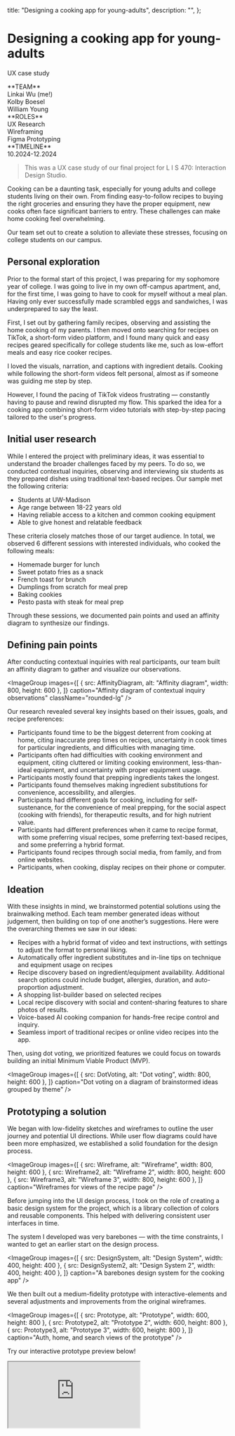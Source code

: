 
  title: "Designing a cooking app for young-adults",
  description: "",
};

# Designing a cooking app for young-adults
<p className="-mt-7 text-dark/25">UX case study</p>

<Columns num={3}>
  <div>
    **TEAM**<br/>
    Linkai Wu (me!)<br/>
    Kolby Boesel<br/>
    William Young
  </div>

  <div>
    **ROLES**<br/>
    UX Research<br/>
    Wireframing<br/>
    Figma Prototyping
  </div>

  <div>
    **TIMELINE**<br/>
    10.2024-12.2024
  </div>
</Columns>

> This was a UX case study of our final project for L I S 470: Interaction Design Studio.

Cooking can be a daunting task, especially for young adults and college students living on their own. From finding easy-to-follow recipes to buying the right groceries and ensuring they have the proper equipment, new cooks often face significant barriers to entry. These challenges can make home cooking feel overwhelming.

Our team set out to create a solution to alleviate these stresses, focusing on college students on our campus.

## Personal exploration
Prior to the formal start of this project, I was preparing for my sophomore year of college. I was going to live in my own off-campus apartment, and, for the first time, I was going to have to cook for myself without a meal plan. Having only ever successfully made scrambled eggs and sandwiches, I was underprepared to say the least.

First, I set out by gathering family recipes, observing and assisting the home cooking of my parents. I then moved onto searching for recipes on TikTok, a short-form video platform, and I found many quick and easy recipes geared specifically for college students like me, such as low-effort meals and easy rice cooker recipes.

I loved the visuals, narration, and captions with ingredient details. Cooking while following the short-form videos felt personal, almost as if someone was guiding me step by step.

However, I found the pacing of TikTok videos frustrating — constantly having to pause and rewind disrupted my flow. This sparked the idea for a cooking app combining short-form video tutorials with step-by-step pacing tailored to the user's progress.

## Initial user research
While I entered the project with preliminary ideas, it was essential to understand the broader challenges faced by my peers. To do so, we conducted contextual inquiries, observing and interviewing six students as they prepared dishes using traditional text-based recipes. Our sample met the following criteria:

- Students at UW-Madison
- Age range between 18-22 years old
- Having reliable access to a kitchen and common cooking equipment
- Able to give honest and relatable feedback

These criteria closely matches those of our target audience. In total, we observed 6 different sessions with interested individuals, who cooked the following meals:

- Homemade burger for lunch
- Sweet potato fries as a snack
- French toast for brunch
- Dumplings from scratch for meal prep
- Baking cookies
- Pesto pasta with steak for meal prep

Through these sessions, we documented pain points and used an affinity diagram to synthesize our findings.

## Defining pain points
After conducting contextual inquiries with real participants, our team built an affinity diagram to gather and visualize our observations.

<ImageGroup
  images={[
    { src: AffinityDiagram, alt: "Affinity diagram", width: 800, height: 600 },
  ]}
  caption="Affinity diagram of contextual inquiry observations"
  className="rounded-lg"
/>

Our research revealed several key insights based on their issues, goals, and recipe preferences:

- Participants found time to be the biggest deterrent from cooking at home, citing inaccurate prep times on recipes, uncertainty in cook times for particular ingredients, and difficulties with managing time.
- Participants often had difficulties with cooking environment and equipment, citing cluttered or limiting cooking environment, less-than-ideal equipment, and uncertainty with proper equipment usage.
- Participants mostly found that prepping ingredients takes the longest.
- Participants found themselves making ingredient substitutions for convenience, accessibility, and allergies.
- Participants had different goals for cooking, including for self-sustenance, for the convenience of meal prepping, for the social aspect (cooking with friends), for therapeutic results, and for high nutrient value.
- Participants had different preferences when it came to recipe format, with some preferring visual recipes, some preferring text-based recipes, and some preferring a hybrid format.
- Participants found recipes through social media, from family, and from online websites.
- Participants, when cooking, display recipes on their phone or computer.

## Ideation
With these insights in mind, we brainstormed potential solutions using the brainwalking method. Each team member generated ideas without judgement, then building on top of one another’s suggestions. Here were the overarching themes we saw in our ideas:

- Recipes with a hybrid format of video and text instructions, with settings to adjust the format to personal liking.
- Automatically offer ingredient substitutes and in-line tips on technique and equipment usage on recipes
- Recipe discovery based on ingredient/equipment availability. Additional search options could include budget, allergies, duration, and auto-proportion adjustment.
- A shopping list-builder based on selected recipes
- Local recipe discovery with social and content-sharing features to share photos of results.
- Voice-based AI cooking companion for hands-free recipe control and inquiry.
- Seamless import of traditional recipes or online video recipes into the app.

Then, using dot voting, we prioritized features we could focus on towards building an initial Minimum Viable Product (MVP).

<ImageGroup
  images={[
    { src: DotVoting, alt: "Dot voting", width: 800, height: 600 },
  ]}
  caption="Dot voting on a diagram of brainstormed ideas grouped by theme"
/>

## Prototyping a solution
We began with low-fidelity sketches and wireframes to outline the user journey and potential UI directions. While user flow diagrams could have been more emphasized, we established a solid foundation for the design process.

<ImageGroup
  images={[
    { src: Wireframe, alt: "Wireframe", width: 800, height: 600 },
    { src: Wireframe2, alt: "Wireframe 2", width: 800, height: 600 },
    { src: Wireframe3, alt: "Wireframe 3", width: 800, height: 600 },
  ]}
  caption="Wireframes for views of the recipe page"
/>

Before jumping into the UI design process, I took on the role of creating a basic design system for the project, which is a library collection of colors and reusable components. This helped with delivering consistent user interfaces in time.

The system I developed was very barebones — with the time constraints, I wanted to get an earlier start on the design process.

<ImageGroup
  images={[
    { src: DesignSystem, alt: "Design System", width: 400, height: 400 },
    { src: DesignSystem2, alt: "Design System 2", width: 400, height: 400 },
  ]}
  caption="A barebones design system for the cooking app"
/>

We then built out a medium-fidelity prototype with interactive-elements and several adjustments and improvements from the original wireframes.

<ImageGroup
  images={[
    { src: Prototype, alt: "Prototype", width: 600, height: 800 },
    { src: Prototype2, alt: "Prototype 2", width: 600, height: 800 },
    { src: Prototype3, alt: "Prototype 3", width: 600, height: 800 },
  ]}
  caption="Auth, home, and search views of the prototype"
/>

Try our interactive prototype preview below!

<iframe
  src="https://embed.figma.com/proto/mKSBlrYNNoGidQ0eZcHWBm/RecipeTok-Wireframe?page-id=0%3A1&node-id=243-1251&p=f&viewport=765%2C315%2C0.15&scaling=scale-down&content-scaling=fixed&starting-point-node-id=243%3A1251&show-proto-sidebar=1&embed-host=share"
  allowFullScreen
  className="w-full h-[40rem] border border-dark/10 rounded-lg"
/>

Though I am proud with our delivered prototype, there are a couple of areas needing improvement in my opinion:

- The consistency of spacing in cookbook and profile views
- Recipe viewer with the hybrid video and text format as described in the ideation phase

## What's next?
While this concludes our progress within the limited timeframe of the project, it holds significant potential.

The next stage would involve testing, where we would convert the prototype into a functional state and evaluate the app's usability and effectiveness with actual recipes. User interviews could be conducted to gather actionable insight into refining the UI. Additional contextual inquiries could be conducted to gather insight into the recipe format and overall cooking experience, addressing users' needs.

Once sufficient, development could be started for an MVP including the app's core features. With this version, we can conduct real-world testing and collect feedback to guide future iterations, ensuring the app delivers meaningful value to its users.

## What I learned
This project marked my first experience following the stages of interaction design, and it taught me a lot about designing and prototyping in a structured and collaborative manner.

### Staying organized
With the many stages of design thinking — empathizing, defining, ideating, and prototyping — we had to frequently communicate about project goals and progress to ensure alignment among the team. Also, we had to keep our work organized, including all the physical post-its and sketching from brainstorming sessions to all the digital files generated in ideation and prototyping. Figma helped a lot in, especially in streamlining the design process.

### Team dynamics
The techniques in effective ideation that we learned in class were very effective. The brainwalking and dot-voting techniques underscored the value of diverse perspectives, even with the small scale of our project.

### Managing expectations
Focusing on achievable goals within constraints was key to making meaningful progress. Although we had ambitious ideas, prioritizing features allowed us to stay on track and deliver a functional prototype.

---

Thanks for reading! And thank you to everyone involved in this effort: Kolby, William, T.A. Sri Pandey, and Professor Corey Jackson of L I S 470.